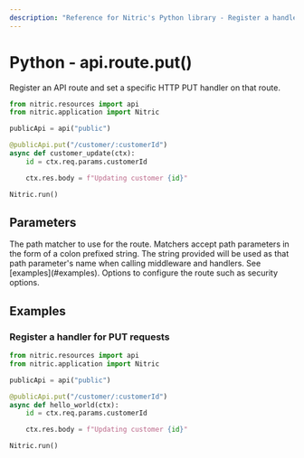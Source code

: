 ```yaml
---
description: "Reference for Nitric's Python library - Register a handler for HTTP PUT requests to the route."
---
```


# Python - api.route.put()

Register an API route and set a specific HTTP PUT handler on that route.

```python
from nitric.resources import api
from nitric.application import Nitric

publicApi = api("public")

@publicApi.put("/customer/:customerId")
async def customer_update(ctx):
    id = ctx.req.params.customerId

    ctx.res.body = f"Updating customer {id}"

Nitric.run()
```

## Parameters

<Properties>
  <Property name="match" required type="string">
    The path matcher to use for the route. Matchers accept path parameters in
    the form of a colon prefixed string. The string provided will be used as
    that path parameter's name when calling middleware and handlers. See
    [examples](#examples).
  </Property>
  <Property name="options" required type="MethodOptions">
    Options to configure the route such as security options.
  </Property>
</Properties>

## Examples

### Register a handler for PUT requests

```python
from nitric.resources import api
from nitric.application import Nitric

publicApi = api("public")

@publicApi.put("/customer/:customerId")
async def hello_world(ctx):
    id = ctx.req.params.customerId

    ctx.res.body = f"Updating customer {id}"

Nitric.run()
```
